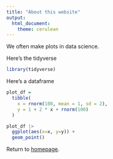 ```yaml
---
title: "About this website"
output: 
  html_document:
    theme: cerulean
---
```


We often make plots in data science.

Here's the tidyverse

```r
library(tidyverse)
```


Here's a dataframe
```r
plot_df = 
  tibble(
    x = rnorm(100, mean = 1, sd = 2),
    y = 1 + 2 * x + rnorm(100)
  )

plot_df |> 
  ggplot(aes(x=x, y=y)) +
  geom_point()
```

Return to [homepage](index.html).
